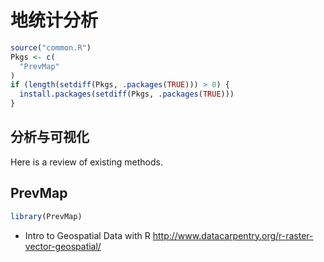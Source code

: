 # 地统计分析 {#geostatistics}

```r
source("common.R")
Pkgs <- c(
  "PrevMap"
)
if (length(setdiff(Pkgs, .packages(TRUE))) > 0) {
  install.packages(setdiff(Pkgs, .packages(TRUE)))
}
```

## 分析与可视化

Here is a review of existing methods.


## PrevMap

```r
library(PrevMap)
```


- Intro to Geospatial Data with R <http://www.datacarpentry.org/r-raster-vector-geospatial/>